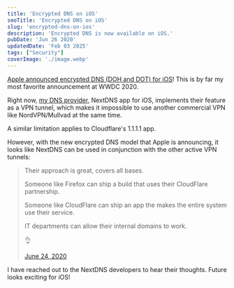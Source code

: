 ```yaml
---
title: 'Encrypted DNS on iOS'
seoTitle: 'Encrypted DNS on iOS'
slug: 'encrypted-dns-on-ios'
description: 'Encrypted DNS is now available on iOS.'
pubDate: 'Jun 26 2020'
updatedDate: 'Feb 03 2025'
tags: ["Security"]
coverImage: './image.webp'
---
```


[Apple announced encrypted DNS (DOH and DOT) for iOS](https://developer.apple.com/videos/play/wwdc2020/10047/)! This is by far my most favorite announcement at WWDC 2020.


Right now, [my DNS provider](https://www.arun.blog/my-dns-setup/), NextDNS app for iOS, implements their feature as a VPN tunnel, which makes it impossible to use another commercial VPN like NordVPN/Mullvad at the same time.


A similar limitation applies to Cloudflare's 1.1.1.1 app.


However, with the new encrypted DNS model that Apple is announcing, it looks like NextDNS can be used in conjunction with the other active VPN tunnels:

> Their approach is great, covers all bases.
>
> Someone like Firefox can ship a build that uses their CloudFlare partnership.
>
>
> Someone like CloudFlare can ship an app the makes the entire system use their service.
>
>
> IT departments can allow their internal domains to work.
>
>
> 👌
>
>
> [June 24, 2020](https://twitter.com/nyquildotorg/status/1275849839859949568?ref_src=twsrc%5Etfw)
>
>

I have reached out to the NextDNS developers to hear their thoughts. Future looks exciting for iOS!

